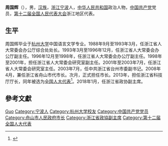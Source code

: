 {{otheruses|周穎南}}
'''周国辉'''（{{bd|1960年||}}），男，[[汉族|汉族]]，[[浙江|浙江]][[宁波|宁波]]人，[[中华人民共和国|中华人民共和国]]政治人物，[[中国共产党|中国共产党]]党员，[[第十二届全国人民代表大会|第十二届全国人民代表大会]]浙江地区代表。

== 生平 ==
周国辉毕业于[[杭州大学|杭州大学]]中国语言文学专业。1988年9月至1993年3月，任浙江省人大常委会办公厅综合处处长。1993年3月至1996年12月，任浙江省人大常委会办公厅副主任。1996年12月至1998年，任浙江省人大常委会办公厅副主任。1998年至2001年，担任浙江省人大常委会研究室副主任。2001年至2003年7月，任浙江省人大常委会研究室主任。2003年7月，任中共浙江省台州市委副书记。2008年4月，兼任浙江省舟山市代市长。次月，正式担任市长。2013年，担任浙江省科技厅厅长，同年被选为[[全国人大代表|全国人大代表]]<ref>{{cite news|title=全国人大代表信息-周国辉|url=http://210.82.31.1:8084/delegate/viewDelegate.action?dbid=120886|accessdate=2013-03-28|newspaper=全国人大网|archive-url=https://web.archive.org/web/20160314221404/http://www.npc.gov.cn/delegate/viewDelegate.action?dbid=120886|archive-date=2016-03-14|dead-url=yes}}</ref>。2018年1月，任浙江省政协副主席。

== 參考文獻 ==
{{reflist}}

{{中国政治人物小作品}}
{{浙江省领导人}}

{{Authority control}}
{{DEFAULTSORT:Zhou周}}
[[Category:周姓|Guo]]
[[Category:宁波人|Category:宁波人]]
[[Category:杭州大学校友|Category:杭州大学校友]]
[[Category:中国共产党党员|Category:中国共产党党员]]
[[Category:舟山市人民政府市长|Category:舟山市人民政府市长]]
[[Category:浙江省政協副主席|Category:浙江省政協副主席]]
[[Category:第十二届全国人大代表|Category:第十二届全国人大代表]]